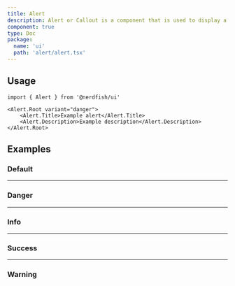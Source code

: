 ```yaml
---
title: Alert
description: Alert or Callout is a component that is used to display a message to the user.
component: true
type: Doc
package:
  name: 'ui'
  path: 'alert/alert.tsx'
---
```


<ComponentExample src="/src/examples/alert/demo.tsx">
	<AlertDemo />
</ComponentExample>

## Usage

```tsx
import { Alert } from '@nerdfish/ui'
```

```tsx
<Alert.Root variant="danger">
	<Alert.Title>Example alert</Alert.Title>
	<Alert.Description>Example description</Alert.Description>
</Alert.Root>
```

## Examples

### Default

<ComponentExample src="/src/examples/alert/demo.tsx">
	<AlertDemo />
</ComponentExample>

---

### Danger

<ComponentExample src="/src/examples/alert/danger.tsx">
	<AlertDanger />
</ComponentExample>

---

### Info

<ComponentExample src="/src/examples/alert/info.tsx">
	<AlertInfo />
</ComponentExample>

---

### Success

<ComponentExample src="/src/examples/alert/success.tsx">
	<AlertSuccess />
</ComponentExample>

---

### Warning

<ComponentExample src="/src/examples/alert/warning.tsx">
	<AlertWarning />
</ComponentExample>
